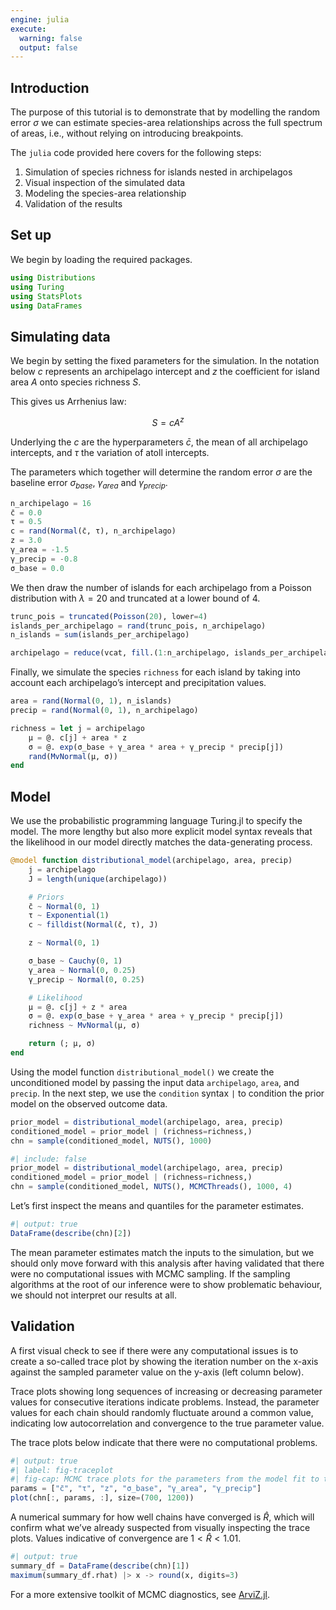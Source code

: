 ```yaml
---
engine: julia
execute:
  warning: false
  output: false
---
```


## Introduction

The purpose of this tutorial is to demonstrate that by modelling the random error $\sigma$ we can estimate species-area relationships across the full spectrum of areas, i.e., without relying on introducing breakpoints.

The `julia` code provided here covers for the following steps:

1. Simulation of species richness for islands nested in archipelagos
2. Visual inspection of the simulated data
3. Modeling the species-area relationship
4. Validation of the results

## Set up

We begin by loading the required packages.

```julia
using Distributions
using Turing
using StatsPlots
using DataFrames
```

## Simulating data

We begin by setting the fixed parameters for the simulation.
In the notation below $c$ represents an archipelago intercept and $z$ the coefficient for island area $A$ onto species richness $S$.

This gives us Arrhenius law:

$$
S = c A^z
$$

Underlying the $c$ are the hyperparameters $\bar{c}$, the mean of all archipelago intercepts, and $\tau$ the variation of atoll intercepts.

The parameters which together will determine the random error $\sigma$ are the baseline error $\sigma_{base}$, $\gamma_{area}$ and $\gamma_{precip}$.

```julia
n_archipelago = 16
c̄ = 0.0
τ = 0.5
c = rand(Normal(c̄, τ), n_archipelago)
z = 3.0
γ_area = -1.5
γ_precip = -0.8
σ_base = 0.0
```

We then draw the number of islands for each archipelago from a Poisson distribution with $\lambda = 20$ and truncated at a lower bound of $4$. <!-- truncation is probably redundant given the distribution of Poisson(20) -->

```julia
trunc_pois = truncated(Poisson(20), lower=4)
islands_per_archipelago = rand(trunc_pois, n_archipelago)
n_islands = sum(islands_per_archipelago)

archipelago = reduce(vcat, fill.(1:n_archipelago, islands_per_archipelago))
```

Finally, we simulate the species `richness` for each island by taking into account each archipelago's intercept and precipitation values.

```julia
area = rand(Normal(0, 1), n_islands)
precip = rand(Normal(0, 1), n_archipelago)

richness = let j = archipelago
	μ = @. c[j] + area * z
	σ = @. exp(σ_base + γ_area * area + γ_precip * precip[j])
	rand(MvNormal(μ, σ))
end
```

## Model

We use the probabilistic programming language Turing.jl to specify the model.
The more lengthy but also more explicit model syntax reveals that the likelihood in our model directly matches the data-generating process.

```julia
@model function distributional_model(archipelago, area, precip)
	j = archipelago
	J = length(unique(archipelago))

	# Priors
	c̄ ~ Normal(0, 1)
	τ ~ Exponential(1)
	c ~ filldist(Normal(c̄, τ), J)

	z ~ Normal(0, 1)

	σ_base ~ Cauchy(0, 1)
	γ_area ~ Normal(0, 0.25)
	γ_precip ~ Normal(0, 0.25)

	# Likelihood
	μ = @. c[j] + z * area
	σ = @. exp(σ_base + γ_area * area + γ_precip * precip[j])
	richness ~ MvNormal(μ, σ)

	return (; μ, σ)
end
```

Using the model function `distributional_model()` we create the unconditioned model by passing the input data `archipelago`, `area`, and `precip`.
In the next step, we use the `condition` syntax `|` to condition the prior model on the observed outcome data.

```julia
prior_model = distributional_model(archipelago, area, precip)
conditioned_model = prior_model | (richness=richness,)
chn = sample(conditioned_model, NUTS(), 1000)
```

```julia
#| include: false
prior_model = distributional_model(archipelago, area, precip)
conditioned_model = prior_model | (richness=richness,)
chn = sample(conditioned_model, NUTS(), MCMCThreads(), 1000, 4)
```

Let's first inspect the means and quantiles for the parameter estimates.

```julia
#| output: true
DataFrame(describe(chn)[2])
```

The mean parameter estimates match the inputs to the simulation, but we should only move forward with this analysis after having validated that there were no computational issues with MCMC sampling.
If the sampling algorithms at the root of our inference were to show problematic behaviour, we should not interpret our results at all.

## Validation

A first visual check to see if there were any computational issues is to create a so-called trace plot by showing the iteration number on the x-axis against the sampled parameter value on the y-axis (left column below).

Trace plots showing long sequences of increasing or decreasing parameter values for consecutive iterations indicate problems. 
Instead, the parameter values for each chain should randomly fluctuate around a common value, indicating low autocorrelation and convergence to the true parameter value.

The trace plots below indicate that there were no computational problems.

```julia
#| output: true
#| label: fig-traceplot
#| fig-cap: MCMC trace plots for the parameters from the model fit to the simulated data. Note that individual island intercepts are ommitted here to save space.
params = ["c̄", "τ", "z", "σ_base", "γ_area", "γ_precip"]
plot(chn[:, params, :], size=(700, 1200))
```

A numerical summary for how well chains have converged is $\hat{R}$, which will confirm what we've already suspected from visually inspecting the trace plots.
Values indicative of convergence are  $1 < \hat{R} < 1.01$.

```julia
#| output: true
summary_df = DataFrame(describe(chn)[1])
maximum(summary_df.rhat) |> x -> round(x, digits=3)
```

For a more extensive toolkit of MCMC diagnostics, see [ArviZ.jl](https://arviz-devs.github.io/ArviZ.jl/stable/api/diagnostics/).
